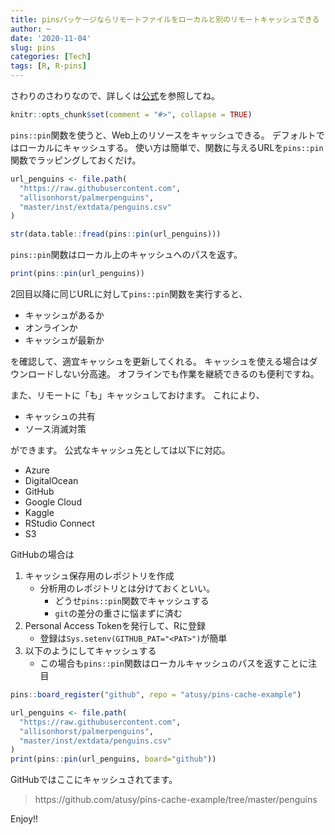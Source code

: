 ```yaml
---
title: pinsパッケージならリモートファイルをローカルと別のリモートキャッシュできる
author: ~
date: '2020-11-04'
slug: pins
categories: [Tech]
tags: [R, R-pins]
---
```


さわりのさわりなので、詳しくは[公式](https://pins.rstudio.com/)を参照してね。

```r
knitr::opts_chunk$set(comment = "#>", collapse = TRUE)
```

`pins::pin`関数を使うと、Web上のリソースをキャッシュできる。
デフォルトではローカルにキャッシュする。
使い方は簡単で、関数に与えるURLを`pins::pin`関数でラッピングしておくだけ。

```r
url_penguins <- file.path(
  "https://raw.githubusercontent.com",
  "allisonhorst/palmerpenguins",
  "master/inst/extdata/penguins.csv"
)

str(data.table::fread(pins::pin(url_penguins)))
```

`pins::pin`関数はローカル上のキャッシュへのパスを返す。

```r
print(pins::pin(url_penguins))
```

2回目以降に同じURLに対して`pins::pin`関数を実行すると、

- キャッシュがあるか
- オンラインか
- キャッシュが最新か

を確認して、適宜キャッシュを更新してくれる。
キャッシュを使える場合はダウンロードしない分高速。
オフラインでも作業を継続できるのも便利ですね。

また、リモートに「も」キャッシュしておけます。
これにより、

- キャッシュの共有
- ソース消滅対策

ができます。
公式なキャッシュ先としては以下に対応。

- Azure
- DigitalOcean
- GitHub
- Google Cloud
- Kaggle
- RStudio Connect
- S3

GitHubの場合は

1. キャッシュ保存用のレポジトリを作成
    - 分析用のレポジトリとは分けておくといい。
        - どうせ`pins::pin`関数でキャッシュする
        - `git`の差分の重さに悩まずに済む
1. Personal Access Tokenを発行して、Rに登録
    - 登録は`Sys.setenv(GITHUB_PAT="<PAT>")`が簡単
1. 以下のようにしてキャッシュする
    - この場合も`pins::pin`関数はローカルキャッシュのパスを返すことに注目

```r
pins::board_register("github", repo = "atusy/pins-cache-example")

url_penguins <- file.path(
  "https://raw.githubusercontent.com",
  "allisonhorst/palmerpenguins",
  "master/inst/extdata/penguins.csv"
)
print(pins::pin(url_penguins, board="github"))
```

GitHubではここにキャッシュされてます。

> https://github.com/atusy/pins-cache-example/tree/master/penguins

Enjoy!!
